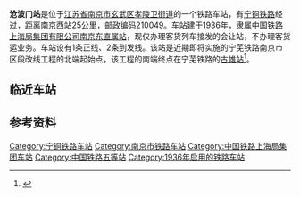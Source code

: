 {{noteTA
|1=zh-cn:始发车次; zh-hk:列車班次;
|2=zh-cn:车次; zh-hk:班次;
}}
{{Infobox China railway station
|车站名称 = 沧波门站
|图片=201601 Cangbomen Station沧波门站.JPG
|图片介绍= [[7101/7102次列车|7102次列车]]在站内临时停车：会让[[K101/104、K102/103次列车|K101次列车]]，避让[[K45/46次列车|K46次列车]]
|车站拼音 = Cangbomen
|英文名称 = Cangbomen Railway Station
|车站代码 = 30734<ref>{{cite book|title=中华人民共和国铁路车站代码（GB/T 10302-2010）|publisher=中国标准出版社|year=2010|isbn=155066140495|ignore-isbn-error=true|pages=4}}</ref>
|电报码 = CMH
|拼音码 = CBM
|车站位置 = [[江苏省|江苏省]][[南京市|南京市]][[玄武区|玄武区]][[孝陵卫街道|孝陵卫街道]]
|坐标 = {{coord|32.032646|N|118.877349|E|display=inline,title}}
|归属 = [[上海局集团|上海局集团]][[南京东直属站|南京东直属站]]
|type = 会让站
|车站等级 = [[五等站_(中铁)|五等站]]
|线路 = [[宁铜铁路|宁铜铁路]]
|月台数目 = 
|站台面 = 
|股道数目 = 3
|网站 = 
|站线配置图 = {{南京铁路车站RDT|沧波门站}}
}}
'''沧波门站'''是位于[[江苏省|江苏省]][[南京市|南京市]][[玄武区|玄武区]][[孝陵卫街道|孝陵卫街道]]的一个铁路车站，有[[宁铜铁路|宁铜铁路]]经过，距离[[南京西站|南京西站]]25[[公里|公里]]，[[邮政编码|邮政编码]]210049。车站建于1936年，隶属[[中国铁路上海局集团有限公司|中国铁路上海局集团有限公司]][[南京东直属站|南京东直属站]]，现仅办理客货列车接发的会让站，不办理客货运业务。车站设有1条正线、2条到发线。该站是近期即将实施的宁芜铁路南京市区段改线工程的北端起始点，该工程的南端终点在宁芜铁路的[[古雄站|古雄站]]<ref>{{cite web|title=改建铁路宁芜铁路扩能改造工程环境影响报告（征求意见稿）|url=https://whfgw.wuhu.gov.cn/group4/M00/06/60/rBgXDmFpSK-ASjguAL22-druSVQ115.pdf|publisher=中铁第四勘察设计院集团有限公司|year=2021|via=芜湖市人民政府|access-date=2021-11-14|archive-date=2021-11-08|archive-url=https://web.archive.org/web/20211108224508/https://whfgw.wuhu.gov.cn/group4/M00/06/60/rBgXDmFpSK-ASjguAL22-druSVQ115.pdf|dead-url=no}}</ref>。

==临近车站==
{{start rail box|[[中国铁路|中国铁路]]}}
{{s-inop|[[紫金山站|紫金山站]]|{{站|南京西}}方向}}
{{s-line|[[宁铜铁路|宁铜铁路]]<br />← 7km 沧波门站 6km →}}
{{s-inop|[[光华门站|光华门站]]|{{站|铜陵西}}方向}}
{{end box}}

== 参考资料 ==
{{reflist}}

{{宁铜铁路}}
{{铁路车站小作品}}
{{江苏小作品}}

[[Category:宁铜铁路车站|Category:宁铜铁路车站]]
[[Category:南京市铁路车站|Category:南京市铁路车站]]
[[Category:中国铁路上海局集团车站|Category:中国铁路上海局集团车站]]
[[Category:中国铁路五等站|Category:中国铁路五等站]]
[[Category:1936年启用的铁路车站|Category:1936年启用的铁路车站]]